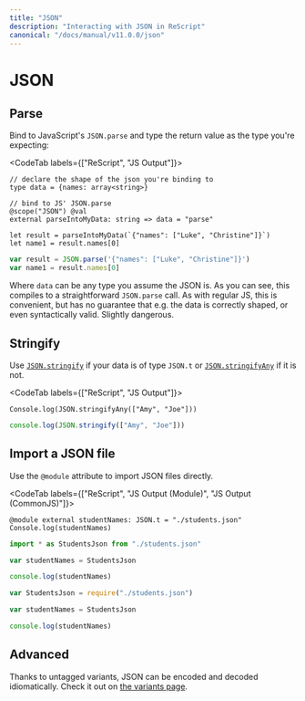 ```yaml
---
title: "JSON"
description: "Interacting with JSON in ReScript"
canonical: "/docs/manual/v11.0.0/json"
---
```


# JSON

## Parse

Bind to JavaScript's `JSON.parse` and type the return value as the type you're expecting:

<CodeTab labels={["ReScript", "JS Output"]}>

```res example
// declare the shape of the json you're binding to
type data = {names: array<string>}

// bind to JS' JSON.parse
@scope("JSON") @val
external parseIntoMyData: string => data = "parse"

let result = parseIntoMyData(`{"names": ["Luke", "Christine"]}`)
let name1 = result.names[0]
```

```js
var result = JSON.parse('{"names": ["Luke", "Christine"]}')
var name1 = result.names[0]
```

</CodeTab>

Where `data` can be any type you assume the JSON is. As you can see, this compiles to a straightforward `JSON.parse` call. As with regular JS, this is convenient, but has no guarantee that e.g. the data is correctly shaped, or even syntactically valid. Slightly dangerous.

## Stringify

Use [`JSON.stringify`](api/core/json#value-stringify) if your data is of type `JSON.t` or [`JSON.stringifyAny`](api/core/json#value-stringifyAny) if it is not.

<CodeTab labels={["ReScript", "JS Output"]}>

```res example
Console.log(JSON.stringifyAny(["Amy", "Joe"]))
```

```js
console.log(JSON.stringify(["Amy", "Joe"]))
```

</CodeTab>

## Import a JSON file

Use the `@module` attribute to import JSON files directly.

<CodeTab labels={["ReScript", "JS Output (Module)", "JS Output (CommonJS)"]}>

```res example
@module external studentNames: JSON.t = "./students.json"
Console.log(studentNames)
```

```js
import * as StudentsJson from "./students.json"

var studentNames = StudentsJson

console.log(studentNames)
```

```js
var StudentsJson = require("./students.json")

var studentNames = StudentsJson

console.log(studentNames)
```

</CodeTab>

## Advanced

Thanks to untagged variants, JSON can be encoded and decoded idiomatically. Check it out on [the variants page](variant#decoding-and-encoding-json-idiomatically).
